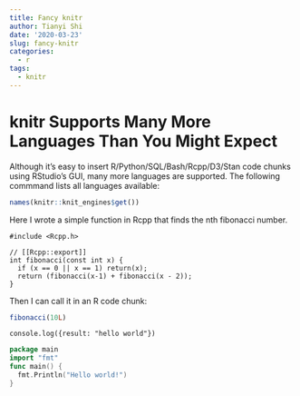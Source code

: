 ```yaml
---
title: Fancy knitr
author: Tianyi Shi
date: '2020-03-23'
slug: fancy-knitr
categories:
  - r
tags:
  - knitr
---
```


# **knitr** Supports Many More Languages Than You Might Expect

Although it's easy to insert R/Python/SQL/Bash/Rcpp/D3/Stan code chunks using RStudio's GUI, many more languages are supported. The following commmand lists all languages available:

```r
names(knitr::knit_engines$get())
```

Here I wrote a simple function in Rcpp that finds the nth fibonacci number.

```Rcpp
#include <Rcpp.h>

// [[Rcpp::export]]
int fibonacci(const int x) {
  if (x == 0 || x == 1) return(x);
  return (fibonacci(x-1) + fibonacci(x - 2));
}
```

Then I can call it in an R code chunk:

```r
fibonacci(10L)
```


```node
console.log({result: "hello world"})
```

```go
package main
import "fmt"
func main() {
  fmt.Println("Hello world!")
}
```

